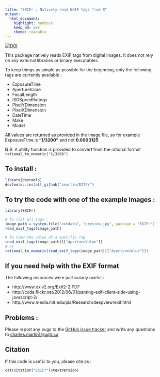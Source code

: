 ```yaml
---
title: "EXIFr : Natively read EXIF tags from R"
output: 
  html_document:
    highlight: haddock
    keep_md: yes
    theme: readable
---
```


[![DOI](https://zenodo.org/badge/19481/cmartin/EXIFr.svg)](https://zenodo.org/badge/latestdoi/19481/cmartin/EXIFr)

This package natively reads EXIF tags from digital images. It does not rely on any external libraries or binary executables.

To keep things as simple as possible for the beginning, only the following tags are currently available :

* ExposureTime
* ApertureValue
* FocalLength
* ISOSpeedRatings
* PixelYDimension
* PixelXDimension
* DateTime
* Make
* Model

All values are returned as provided in the image file, so for example ExposureTime is **"1/3200"** and not **0.0003125**

N.B. A utility function is provided to convert from the rational format `rational_to_numeric("1/3200")`

## To install : 
```r
library(devtools)
devtools::install_github("cmartin/EXIFr")
```

## To try the code with one of the example images : 
```r
library(EXIFr)

# To list all tags : 
image_path = system.file("extdata", "preview.jpg", package = "EXIFr")
read_exif_tags(image_path)

# To view the value of a specific tag
read_exif_tags(image_path)[["ApertureValue"]]
# or
rational_to_numeric(read_exif_tags(image_path)[["ApertureValue"]])

```

## If you need help with the EXIF format
The following resources were particularly useful :

* http://www.exiv2.org/Exif2-2.PDF
* http://code.flickr.net/2012/06/01/parsing-exif-client-side-using-javascript-2/
* http://www.media.mit.edu/pia/Research/deepview/exif.html

## Problems : 
Please report any bugs to the [GitHub issue tracker](https://github.com/cmartin/EXIFr/issues) and write any questions to <charles.martin1@uqtr.ca>

## Citation
If this code is useful to you, please cite as : 

```r
cat(citation("EXIFr")$textVersion)
```